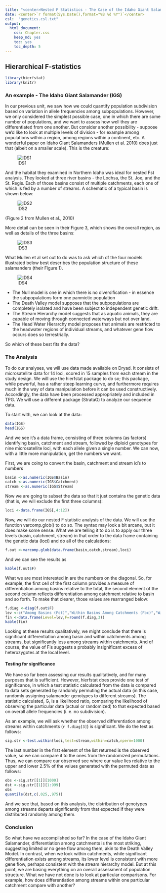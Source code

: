 ```yaml
---
title: "<center>Nested F Statistics - The Case of the Idaho Giant Salamander</center>"
date: <center>`r format(Sys.Date(),format="%B %d %Y")`</center>
csl:  "genetics.csl.txt"
output:
  html_document:
    css: Chapter.css
    keep_md: yes
    toc: yes
    toc_depth: 5
---
```

## Hierarchical F-statistics

```r
library(hierfstat)
library(knitr)
```

### An example - The Idaho Giant Salamander (IGS)
In our previous unit, we saw how we could quantify population subdivision based on variation in allele frequencies among subpopulations. However, we only considered the simplest possible case, one in which there are some number of populations, and we want to assess how well they are differentiated from one another.  But consider another possibility - suppose we'd like to look at multiple levels of division - for example among populations within a region, among regions within a continent, etc.  A wonderful paper on Idaho Giant Salamanders (Mullen et al. 2010) does just that (albeit on a smaller scale).  This is the creature:

![IDS1](../images/idaho-giant.jpg)

And the habitat they examined in Northern Idaho was ideal for nested Fst analysis.  They looked at three river basins - the Lochsa, the St. Joe, and the St. Regis.  Each of those basins consist of multiple catchments, each one of which is fed by a number of streams.  A schematic of a typical basin is shown below:

![IDS2](../images/mullen_map.jpg)

(Figure 2 from Mullen et al., 2010)

More detail can be seen in their Figure 3, which shows the overall region, as well as details of the three basins:

![IDS3](../images/mullen_map3.jpg)

What Mullen et al set out to do was to ask which of the four models illustrated below best describes the population structure of these salamanders (their Figure 1).

![IDS4](../images/mullen1.jpg)

* The Null model is one in which there is no diversification - in essence the subpopulations form one panmictic population
* The Death Valley model supposes that the subpopulations are completely isolated and have been subject to independent genetic drift.
* The Stream Hierarchy model suggests that as aquatic animals, they are capable of moving through connected waterways but not over land.
*  The Head Water Hierarchy model proposes that animals are restricted to the headwater regions of individual streams, and whatever gene flow occurs does so terrestrially.

So which of these best fits the data?

### The Analysis

To do our analyses, we will use data made available on Dryad.  It consists of microsatellite data for 14 loci, scored in 15 samples from each stream in the study design.  We will use the hierfstat package to do so; this package, while powerful, has a rather steep learning curve, and furthermore requires much in the way of data manipulation before it can be used constructively.  Accordingly, the data have been processed appropriately and included in TPG. We will use a different package (StrataG) to analyze our sequence data.

To start with, we can look at the data:

```r
data(IGS)
head(IGS)

```

And we see it's a data frame, consisting of three columns (as factors) identifying basin, catchment and stream, followed by diploid genotypes for nine microsatellite loci, with each allele given a single number.  We can now, with a little more manipulation, get the numbers we want.

First, we are coing to convert the basin, catchment and stream id's to numbers
```r
basin <-as.numeric(IGS$Basin)
catch <-as.numeric(IGS$Catchment)
stream <-as.numeric(IGS$Stream)
```
Now we are going to subset the data so that it just contains the genetic data (that is, we will exclude the first three columns):
```r
loci <-data.frame(IGS[,4:12])
```
Now, we will do our nested F statistic analysis of the data. We will use the function varcomp.glob() to do so.  The syntax may look a bit arcane, but it does make some sense.  What we are telling it to do is to apply our three levels (basin, catchment, stream) in that order to the data frame containing the genetic data (loci) and do all of the calculations:

```r
f.out <-varcomp.glob(data.frame(basin,catch,stream),loci)
```
And we can see the results as
```r
kable(f.out$F)
```

What we are most interested in are the numbers on the diagonal.  So, for example, the first cell of the first column provides a measure of differentiation among basins relative to the total, the second element of the second column reflects differentiation among catchment relative to basin and so forth.  To make that clearer, those values are rearranged below:

```r
f.diag <-diag(f.out$F)
lev <-c("Among Basins (Fct)","Within Basins Among Catchments (Fbc)","Within Catchments among Streams (Fcs)","Within Streams (Fis)")
fin <-data.frame(Level=lev,F=round(f.diag,3))
kable(fin)
```

Looking at these results qualitatively, we might conclude that there is significant differentiation among basin and within catchments among streams, but significantly less among streams within catchments.  And of course, the value of Fis suggests a probably insignificant excess of heterozygotes at the local level.


#### Testing for significance

We have so far been assessing our results qualitatively, and for many purposes that is sufficient.  However, hierfstat does provide one test of significance, in which a test statistic calculated from the data is compared to data sets generated by randomly permuting the actual data (in this case, randomly assigning salamander genotypes to different streams).  The statistic calculated, G, is a likelihood ratio, comparing the likelihood of observing the particular data (actual or randomized) to that expected based on overall allele frequencies (i. e. no subdivision).  

As an example, we will ask whether the observed differentiation among streams within catchments (`r f.diag[3]`) is significant.  We do the test as follows:

```r
sig.str <-test.within(loci,test=stream,within=catch,nperm=1000)
```

The last number in the first element of the list returned is the observed value, so we can compare it to the ones from the randomized permutations.  Thus, we can compare our observed see where our value lies relative to the upper and lower 2.5% of the values generated with the permuted data as follows:

```r

obs <-sig.str[[1]][1000]
dst <-sig.str[[1]][1:999]
obs
quantile(dst,c(.025,.975))
```

And we see that, based on this analysis, the distribution of genotypes among streams departs significantly from that expected if they were distributed randomly among them.

### Conclusion

So what have we accomplished so far? In the case of the Idaho Giant Salamander, differentiation among catchments is the most striking, suggesting limited or no gene flow among them, akin to the Death Valley Model.  In contrast, when we look within catchments, while significant differentiation exists among streams, its lower level is consistent with more gene flow, perhaps consistent with the stream hierarchy model.  But at this point, we are basing everything on an overall assessment of population structure.  What we have not done is to look at particular comparisons.  For example, how does differentiation among streams within one particular catchment compare with another?   

